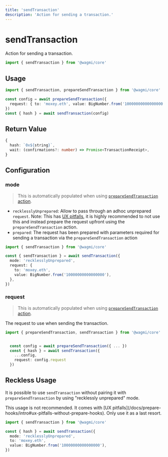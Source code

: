 ```yaml
---
title: 'sendTransaction'
description: 'Action for sending a transaction.'
---
```



# sendTransaction

Action for sending a transaction.

```ts
import { sendTransaction } from '@wagmi/core'
```

## Usage

```ts {6}
import { sendTransaction, prepareSendTransaction } from '@wagmi/core'

const config = await prepareSendTransaction({
  request: { to: 'moxey.eth', value: BigNumber.from('10000000000000000') },
})
const { hash } = await sendTransaction(config)
```

## Return Value

```ts
{
  hash: `0x${string}`,
  wait: (confirmations?: number) => Promise<TransactionReceipt>,
}
```

## Configuration

### mode

> This is automatically populated when using [`prepareSendTransaction` action](/core/actions/prepareSendTransaction).

- `recklesslyUnprepared`: Allow to pass through an adhoc unprepared `request`. Note: This has [UX pitfalls](/docs/prepare-hooks/intro#ux-pitfalls-without-prepare-hooks), it is highly recommended to not use this and instead prepare the request upfront using the `prepareSendTransaction` action.
- `prepared`: The request has been prepared with parameters required for sending a transaction via the `prepareSendTransaction` action

```ts {4}
import { sendTransaction } from '@wagmi/core'

const { sendTransaction } = await sendTransaction({
  mode: 'recklesslyUnprepared',
  request: {
    to: 'moxey.eth',
    value: BigNumber.from('10000000000000000'),
  },
})
```

### request

> This is automatically populated when using [`prepareSendTransaction` action](/core/actions/prepareSendTransaction).

The request to use when sending the transaction.

```ts {7}
import { prepareSendTransaction, sendTransaction } from '@wagmi/core'


  const config = await prepareSendTransaction({ ... })
  const { hash } = await sendTransaction({
    ...config,
    request: config.request
  })

```

## Reckless Usage

It is possible to use `sendTransaction` without pairing it with `prepareSendTransaction` by using "recklessly unprepared" mode.

<Callout>
  This usage is not recommended. It comes with [UX
  pitfalls](/docs/prepare-hooks/intro#ux-pitfalls-without-prepare-hooks). Only
  use it as a last resort.
</Callout>

```ts {4-6}
import { sendTransaction } from '@wagmi/core'

const { hash } = await sendTransaction({
  mode: 'recklesslyUnprepared',
  to: 'moxey.eth',
  value: BigNumber.from('10000000000000000'),
})
```
